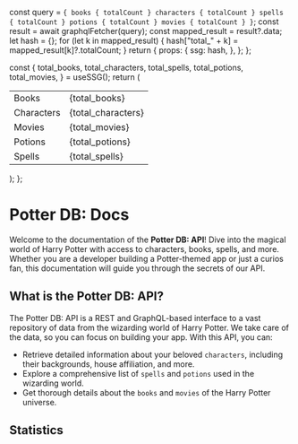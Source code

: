 


  const query = `
    {
      books {
        totalCount
      }
      characters {
        totalCount
      }
      spells {
        totalCount
      }
      potions {
        totalCount
      }
      movies {
        totalCount
      }
    }
  `;
  const result = await graphqlFetcher(query);
  const mapped_result = result?.data;
  let hash = {};
  for (let k in mapped_result) {
    hash["total_" + k] = mapped_result[k]?.totalCount;
  }
  return {
    props: {
      ssg: hash,
    },
  };
};

  const {
    total_books,
    total_characters,
    total_spells,
    total_potions,
    total_movies,
  } = useSSG();
  return (
    <table>
      <tbody>
        <tr>
          <td>Books</td>
          <td>{total_books}</td>
        </tr>
        <tr>
          <td>Characters</td>
          <td>{total_characters}</td>
        </tr>
        <tr>
          <td>Movies</td>
          <td>{total_movies}</td>
        </tr>
        <tr>
          <td>Potions</td>
          <td>{total_potions}</td>
        </tr>
        <tr>
          <td>Spells</td>
          <td>{total_spells}</td>
        </tr>
      </tbody>
    </table>
  );
};

# Potter DB: Docs

Welcome to the documentation of the **Potter DB: API**!
Dive into the magical world of Harry Potter with access to characters, books, spells, and more.
Whether you are a developer building a Potter-themed app or just a curios fan, this documentation will guide you through the secrets of our API.

## What is the Potter DB: API?
The Potter DB: API is a REST and GraphQL-based interface to a vast repository of data from the wizarding world of Harry Potter. We take care of the data, so you can focus on building your app. With this API, you can:
- Retrieve detailed information about your beloved `characters`, including their backgrounds, house affiliation, and more.
- Explore a comprehensive list of `spells` and `potions` used in the wizarding world.
- Get thorough details about the `books` and `movies` of the Harry Potter universe.

## Statistics
<Stats />
